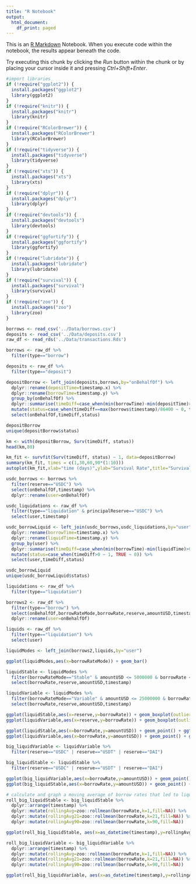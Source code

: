 ```yaml
---
title: "R Notebook"
output:
  html_document:
    df_print: paged
---
```


This is an [R Markdown](http://rmarkdown.rstudio.com) Notebook. When you execute code within the notebook, the results appear beneath the code. 

Try executing this chunk by clicking the *Run* button within the chunk or by placing your cursor inside it and pressing *Ctrl+Shift+Enter*. 

```r
#import libraries
if (!require("ggplot2")) {
  install.packages("ggplot2")
  library(ggplot2)
}
if (!require("knitr")) {
  install.packages("knitr")
  library(knitr)
}
if (!require("RColorBrewer")) {
  install.packages("RColorBrewer")
  library(RColorBrewer)
}
if (!require("tidyverse")) {
  install.packages("tidyverse")
  library(tidyverse)
}
if (!require("xts")) {
  install.packages("xts")
  library(xts)
}
if (!require("dplyr")) {
  install.packages("dplyr")
  library(dplyr)
}
if (!require("devtools")) {
  install.packages("devtools")
  library(devtools)
}
if (!require("ggfortify")) {
  install.packages("ggfortify")
  library(ggfortify)
}
if (!require("lubridate")) {
  install.packages("lubridate")
  library(lubridate)
}
if (!require("survival")) {
  install.packages("survival")
  library(survival)
}
if (!require("zoo")) {
  install.packages("zoo")
  library(zoo)
}
```

```r
borrows <- read_csv('../Data/borrows.csv')
deposits <- read_csv('../Data/deposits.csv')
raw_df <- read_rds('../Data/transactions.Rds')
```

```r
borrows <- raw_df %>%
  filter(type=="borrow")

deposits <- raw_df %>%
  filter(type=="deposit")

depositBorrow <- left_join(deposits,borrows,by="onBehalfOf") %>%
  dplyr::rename(depositTime=timestamp.x) %>%
  dplyr::rename(borrowTime=timestamp.y) %>%
  group_by(onBehalfOf) %>%
  dplyr::summarise(timeDiff=case_when(min(borrowTime)-min(depositTime)>0 ~ (min(borrowTime)-min(depositTime))/86400, TRUE ~ as.double(max(borrows$timestamp)/86400))) %>%
  mutate(status=case_when(timeDiff==max(borrows$timestamp)/86400 ~ 0, timeDiff>0 ~ 1, TRUE ~ 0)) %>%
  select(onBehalfOf,timeDiff,status)

depositBorrow
unique(depositBorrow$status)
```

```r
km <- with(depositBorrow, Surv(timeDiff, status))
head(km,80)
```

```r
km_fit <- survfit(Surv(timeDiff, status) ~ 1, data=depositBorrow)
summary(km_fit, times = c(1,30,60,90*(1:10)))
autoplot(km_fit,xlab="time (days)",ylab="Survival Rate",title="Survival Rate of Deposit before the first Borrow")
```

```r
usdc_borrows <- borrows %>%
  filter(reserve=="USDC") %>%
  select(onBehalfOf,timestamp) %>%
  dplyr::rename(user=onBehalfOf)

usdc_liquidations <- raw_df %>%
  filter(type=="liquidation" & principalReserve=="USDC") %>%
  select(user,timestamp)

usdc_borrowLiquid <- left_join(usdc_borrows,usdc_liquidations,by="user") %>%
  dplyr::rename(borrowTime=timestamp.x) %>%
  dplyr::rename(liquidTime=timestamp.y) %>%
  group_by(user) %>%
  dplyr::summarise(timeDiff=case_when(min(borrowTime)-min(liquidTime)>0 ~ min(borrowTime)-min(liquidTime), TRUE ~ as.integer(max(usdc_borrows$timestamp)))) %>%
  mutate(status=case_when(timeDiff>0 ~ 1, TRUE ~ 0)) %>%
  select(user,timeDiff,status)

usdc_borrowLiquid
unique(usdc_borrowLiquid$status)
```

```r
liquidations <- raw_df %>%
  filter(type=="liquidation")
```


```r
borrows2 <- raw_df %>%
  filter(type=="borrow") %>%
  select(onBehalfOf,borrowRateMode,borrowRate,reserve,amountUSD,timestamp) %>%
  dplyr::rename(user=onBehalfOf)

liquids <- raw_df %>%
  filter(type=="liquidation") %>%
  select(user)

liquidModes <- left_join(borrows2,liquids,by="user")

ggplot(liquidModes,aes(x=borrowRateMode)) + geom_bar()
```

```r
liquidStable <- liquidModes %>%
  filter(borrowRateMode=="Stable" & amountUSD <= 5000000 & borrowRate <= 20) %>%
  select(borrowRate,reserve,amountUSD,timestamp)

liquidVariable <- liquidModes %>%
  filter(borrowRateMode=="Variable" & amountUSD <= 25000000 & borrowRate <= 5) %>%
  select(borrowRate,reserve,amountUSD,timestamp)

ggplot(liquidStable,aes(x=reserve,y=borrowRate)) + geom_boxplot(outlier.shape=NA) + ggtitle("Borrow Rate for Every Stable Borrow that Liquidated by Reserve")
ggplot(liquidVariable,aes(x=reserve,y=borrowRate)) + geom_boxplot(outlier.shape=NA) + ggtitle("Borrow Rate for Every Variable Borrow that Liquidated by Reserve")

ggplot(liquidStable,aes(x=borrowRate,y=amountUSD)) + geom_point() + ggtitle("Amount USD vs Borrow Rate for every Stable Borrow that Liquidated")
ggplot(liquidVariable,aes(x=borrowRate,y=amountUSD)) + geom_point() + ggtitle("Amount USD vs Borrow Rate for every Variable Borrow that Liquidated")
```

```r
big_liquidVariable <- liquidVariable %>%
  filter(reserve=="USDC" | reserve=="USDT" | reserve=="DAI")

big_liquidStable <- liquidStable %>%
  filter(reserve=="USDC" | reserve=="USDT" | reserve=="DAI")

ggplot(big_liquidVariable,aes(x=borrowRate,y=amountUSD)) + geom_point() + ggtitle("Amount USD vs Borrow Rate for every Variable Borrow that Liquidated (Big 3)")
ggplot(big_liquidStable,aes(x=borrowRate,y=amountUSD)) + geom_point() + ggtitle("Amount USD vs Borrow Rate for every Stable Borrow that Liquidated (Big 3)")
```

```r
# calculate and graph a moving average of borrow rates that led to liquidation for both stable and variable borrows
roll_big_liquidStable <- big_liquidStable %>%
  dplyr::arrange(timestamp) %>%
  dplyr::mutate(rollingAvg=zoo::rollmean(borrowRate,k=1,fill=NA)) %>%
  dplyr::mutate(rollingAvg21=zoo::rollmean(borrowRate,k=21,fill=NA)) %>%
  dplyr::mutate(rollingAvg90=zoo::rollmean(borrowRate,k=90,fill=NA))

ggplot(roll_big_liquidStable, aes(x=as_datetime(timestamp),y=rollingAvg90)) + geom_line() + xlab("Date") + ylab("Average Borrow Rate") + ggtitle("90-Day Rolling Average for Stable Borrow Rates that Liquidated over Time")

roll_big_liquidVariable <- big_liquidVariable %>%
  dplyr::arrange(timestamp) %>%
  dplyr::mutate(rollingAvg=zoo::rollmean(borrowRate,k=1,fill=NA)) %>%
  dplyr::mutate(rollingAvg21=zoo::rollmean(borrowRate,k=21,fill=NA)) %>%
  dplyr::mutate(rollingAvg90=zoo::rollmean(borrowRate,k=90,fill=NA))

ggplot(roll_big_liquidVariable, aes(x=as_datetime(timestamp),y=rollingAvg90)) + geom_line() + xlab("Date") + ylab("Average Borrow Rate") + ggtitle("90-Day Rolling Average for Variable Borrow Rates that Liquidated over Time")
```


